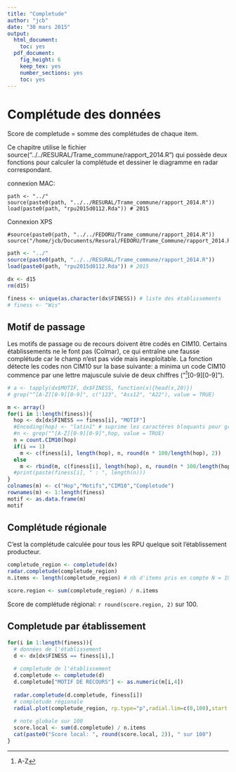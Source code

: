 ```yaml
---
title: "Completude"
author: "jcb"
date: "30 mars 2015"
output:
  html_document:
    toc: yes
  pdf_document:
    fig_height: 6
    keep_tex: yes
    number_sections: yes
    toc: yes
---
```

Complétude des données
======================

Score de completude = somme des complétudes de chaque item.

Ce chapitre utilise le fichier source("../../RESURAL/Trame_commune/rapport_2014.R") qui possède deux fonctions pour calculer la complétude et dessiner le diagramme en radar correspondant.

connexion MAC:
```{}
path <- "../"
source(paste0(path, "../../RESURAL/Trame_commune/rapport_2014.R"))
load(paste0(path, "rpu2015d0112.Rda")) # 2015
```
Connexion XPS
```{}
#source(paste0(path, "../../FEDORU/Trame_commune/rapport_2014.R"))
source("/home/jcb/Documents/Resural/FEDORU/Trame_Commune/rapport_2014.R")

```

```r
path <- "../"
source(paste0(path, "../../RESURAL/Trame_commune/rapport_2014.R"))
load(paste0(path, "rpu2015d0112.Rda")) # 2015

dx <- d15
rm(d15)

finess <- unique(as.character(dx$FINESS)) # liste des établissements
# finess <- "Wis"
```

Motif de passage
----------------
Les motifs de passage ou de recours doivent être codés en CIM10. Certains établissements ne le font pas (Colmar), ce qui entraîne une fausse complétude car le champ n'est pas vide mais inexploitable. La fonction détecte les codes non CIM10 sur la base suivante: a minima un code CIM10 commence par une lettre majuscule suivie de deux chiffres ("^[A-Z][0-9][0-9]").

```r
# a <- tapply(dx$MOTIF, dx$FINESS, function(x){head(x,20)})
# grep("^[A-Z][0-9][0-9]", c("123", "Ass12", "A22"), value = TRUE)

m <- array()
for(i in 1:length(finess)){
  hop <- dx[dx$FINESS == finess[i], "MOTIF"]
  #Encoding(hop) <- "latin1" # suprime les caractères bloquants pour grep. Il s'agit de Colmar avec des caractères window du type \x9
  #n <- grep("^[A-Z][0-9][0-9]",hop, value = TRUE)
  n = count.CIM10(hop)
  if(i == 1)
    m <- c(finess[i], length(hop), n, round(n * 100/length(hop), 2))
  else
    m <- rbind(m, c(finess[i], length(hop), n, round(n * 100/length(hop), 2)))
  #print(paste(finess[i], " : ", length(n)))
}
colnames(m) <- c("Hop","Motifs","CIM10","Completude")
rownames(m) <- 1:length(finess)
motif <- as.data.frame(m)
motif
```

Complétude régionale
--------------------
C'est la complétude calculée pour tous les RPU quelque soit l'établissement producteur.

```r
completude_region <- completude(dx)
radar.completude(completude_region)
n.items <- length(completude_region) # nb d'items pris en compte N = 19

score.region <- sum(completude_region) / n.items
```

Score de complétude régional: `r round(score.region, 2)` sur 100.

Completude par établissement
----------------------------

```r

for(i in 1:length(finess)){
  # données de l'établissement
  d <- dx[dx$FINESS == finess[i],]
  
  # completude de l'établissement
  d.completude <- completude(d)
  d.completude["MOTIF DE RECOURS"] <- as.numeric(m[i,4])
  
  radar.completude(d.completude, finess[i])
  # completude régionale
  radial.plot(completude_region, rp.type="p",radial.lim=c(0,100),start = 1.57,clockwise = TRUE, line.col = "blue", add = TRUE)
  
  # note globale sur 100
  score.local <- sum(d.completude) / n.items
  cat(paste0("Score local: ", round(score.local, 2)), " sur 100")
}

```

